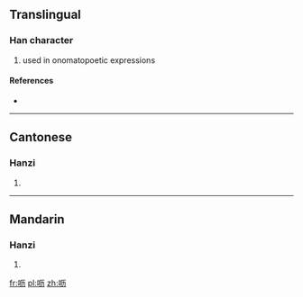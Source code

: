 {{also|嚦}}
==Translingual==

===Han character===
{{Han char|rn=30|rad=口|as=04|sn=7|four=|canj=口一大尸 (RMKS)}}

# used in onomatopoetic expressions

====References====
* {{Han ref|kx=0181.191|hdz=10587.050|uh=5456|ud=21590}}

----

==Cantonese==

===Hanzi===
{{yue-hanzi|jyut=|y=lik6|tra=嚦}}

# {{defn|Cantonese|sort=口04}}

----

==Mandarin==

===Hanzi===
{{cmn-hanzi|tra=嚦|pin=[[bei]] ([[bei5]]), [[lì]] ([[li4]])|wg=pei<sup>5</sup>, li<sup>4</sup>}}

# {{defn|Mandarin|sort=口04}}

[[fr:呖]]
[[pl:呖]]
[[zh:呖]]